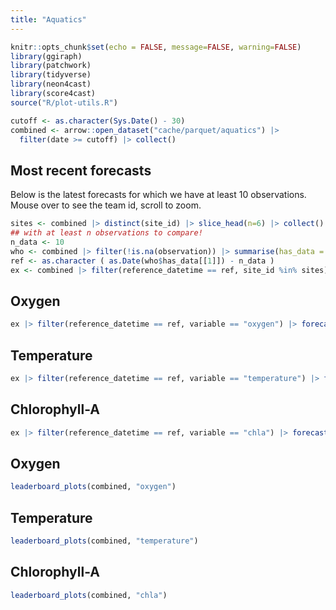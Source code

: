 ```yaml
---
title: "Aquatics"
---
```


```r
knitr::opts_chunk$set(echo = FALSE, message=FALSE, warning=FALSE)
library(ggiraph)
library(patchwork)
library(tidyverse)
library(neon4cast)
library(score4cast)
source("R/plot-utils.R")
```

```r
cutoff <- as.character(Sys.Date() - 30)
combined <- arrow::open_dataset("cache/parquet/aquatics") |>
  filter(date >= cutoff) |> collect()

```

## Most recent forecasts

Below is the latest forecasts for which we have at least 10 observations. Mouse over to see the team id, scroll to zoom.

```r
sites <- combined |> distinct(site_id) |> slice_head(n=6) |> collect() |> pull(site_id)
## with at least n observations to compare!
n_data <- 10
who <- combined |> filter(!is.na(observation)) |> summarise(has_data = max(reference_datetime)) |> collect()
ref <- as.character ( as.Date(who$has_data[[1]]) - n_data )
ex <- combined |> filter(reference_datetime == ref, site_id %in% sites) 

```

::: panel-tabset 

## Oxygen

```r
ex |> filter(reference_datetime == ref, variable == "oxygen") |> forecast_plots()
```

## Temperature

```r
ex |> filter(reference_datetime == ref, variable == "temperature") |> forecast_plots()
```

## Chlorophyll-A


```r
ex |> filter(reference_datetime == ref, variable == "chla") |> forecast_plots()
```


:::


::: panel-tabset

## Oxygen

```r
leaderboard_plots(combined, "oxygen")
```

## Temperature

```r
leaderboard_plots(combined, "temperature")
```

## Chlorophyll-A

```r
leaderboard_plots(combined, "chla")
```
:::
